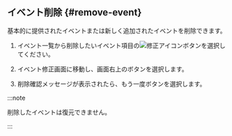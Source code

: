 ## イベント削除 {#remove-event}

基本的に提供されたイベントまたは新しく追加されたイベントを削除できます。 

1. イベント一覧から削除したいイベント項目の![修正アイコン](/img/ico-edit.svg)ボタンを選択してください。 

2. イベント修正画面に移動し、画面右上の<Cmdname sid="delete" className="uitext" />ボタンを選択します。

3. 削除確認メッセージが表示されたら、もう一度<Cmdname sid="delete" className="uitext" />ボタンを選択します。

:::note

削除したイベントは復元できません。

:::
